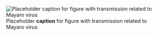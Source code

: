 ![Placeholder __caption__ for figure with transmission related to Mayaro virus](/img/placeholder.jpg)